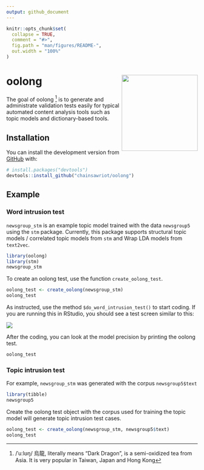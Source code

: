 ```yaml
---
output: github_document
---
```


<!-- README.md is generated from README.Rmd. Please edit that file -->

```r
knitr::opts_chunk$set(
  collapse = TRUE,
  comment = "#>",
  fig.path = "man/figures/README-",
  out.width = "100%"
)
```

# oolong <img src="man/figures/oolong_logo.png" align="right" height="200" />

<!-- badges: start -->
<!-- badges: end -->

The goal of oolong ^[/ˈuːlʊŋ/ 烏龍, literally means "Dark Dragon", is a semi-oxidized tea from Asia. It is very popular in Taiwan, Japan and Hong Kong] is to generate and administrate validation tests easily for typical automated content analysis tools such as topic models and dictionary-based tools.

## Installation

You can install the development version from [GitHub](https://github.com/) with:

``` r
# install.packages("devtools")
devtools::install_github("chainsawriot/oolong")
```

## Example

### Word intrusion test

`newsgroup_stm` is an example topic model trained with the data `newsgroup5` using the `stm` package. Currently, this package supports structural topic models / correlated topic models from `stm` and Wrap LDA models from `text2vec`.

```r
library(oolong)
library(stm)
newsgroup_stm
```

To create an oolong test, use the function `create_oolong_test`.

```r
oolong_test <- create_oolong(newsgroup_stm)
oolong_test
```

As instructed, use the method `$do_word_intrusion_test()` to start coding. If you are running this in RStudio, you should see a test screen similar to this:

<img src="man/figures/oolong_demo.gif" align="center" />

After the coding, you can look at the model precision by printing the oolong test.

```r
oolong_test
```

### Topic intrusion test

For example, `newsgroup_stm` was generated with the corpus `newsgroup5$text`

```r
library(tibble)
newsgroup5
```

Create the oolong test object with the corpus used for training the topic model will generate topic intrusion test cases. 

```r
oolong_test <- create_oolong(newsgroup_stm, newsgroup5$text)
oolong_test
```


